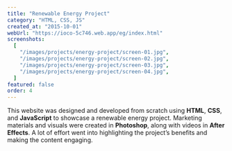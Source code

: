 ```yaml
---
title: "Renewable Energy Project"
category: "HTML, CSS, JS"
created_at: "2015-10-01"
webUrl: "https://ioco-5c746.web.app/eg/index.html"
screenshots:
  [
    "/images/projects/energy-project/screen-01.jpg",
    "/images/projects/energy-project/screen-02.jpg",
    "/images/projects/energy-project/screen-03.jpg",
    "/images/projects/energy-project/screen-04.jpg",
  ]
featured: false
order: 4
---
```


This website was designed and developed from scratch using **HTML**, **CSS**, and **JavaScript** to showcase a renewable energy project. Marketing materials and visuals were created in **Photoshop**, along with videos in **After Effects**. A lot of effort went into highlighting the project’s benefits and making the content engaging.

